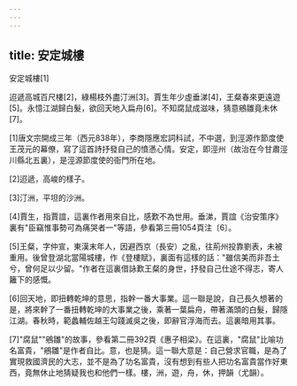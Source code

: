 ```yaml
---
---
---
```

title: 安定城樓
---




安定城樓[1]

迢遞高城百尺樓[2]，綠楊枝外盡汀洲[3]。賈生年少虛垂涕[4]，王粲春來更遠遊[5]。永憶江湖歸白髮，欲回天地入扁舟[6]。不知腐鼠成滋味，猜意鵷雛竟未休[7]。

[1]唐文宗開成三年（西元838年），李商隱應宏詞科試，不中選，到涇源作節度使王茂元的幕僚，寫了這首詩抒發自己的憤懣心情。安定，即涇州（故治在今甘肅涇川縣北五裏），是涇源節度使的衙門所在地。

[2]迢遞，高峻的樣子。

[3]汀洲，平坦的沙洲。

[4]賈生，指賈誼，這裏作者用來自比，感歎不為世用。垂涕，賈誼《治安策序》裏有"臣竊惟事勢可為痛哭者一"等語，參看第三冊1054頁注〔6〕。

[5]王粲，字仲宣，東漢末年人，因避西京（長安）之亂，往荊州投靠劉表，未被重用。後曾登湖北當陽城樓，作《登樓賦》，裏面有這樣的話："雖信美而非吾土兮，曾何足以少留。"作者在這裏借詠歎王粲的身世，抒發自己仕途不得志，寄人籬下的感慨。

[6]回天地，即扭轉乾坤的意思，指幹一番大事業。這一聯是說，自己長久想著的是，將來幹了一番扭轉乾坤的大事業之後，乘著一葉扁舟，帶著滿頭的白髮，歸隱江湖。春秋時，範蠡輔佐越王勾踐滅吳之後，即辭官浮海而去。這裏暗用其事。

[7]"腐鼠""鵷雛"的故事，參看第二冊392頁《惠子相梁》。在這裏，"腐鼠"比喻功名富貴，"鵷雛"是作者自比。意，也是猜。這一聯大意是：自己營求官職，是為了實現救國濟民的大志，並不是為了功名富貴，沒有想到有些人把功名富貴當作好東西，竟無休止地猜疑我也和他們一樣。樓，洲，遊，舟，休，押韻（尤韻）。